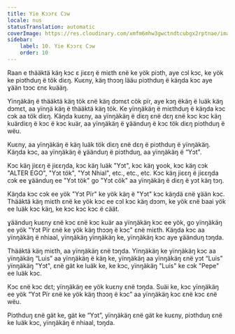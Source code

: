 ```yaml
---
title: Yie Kɔɔrɛ Cɔw
locale: nus
statusTranslation: automatic
coverImage: https://res.cloudinary.com/xmfm6mhw3gwctndtcubgx2rptnae/image/upload/v1740468922/small_cover_tratado_de_psicologia_revolucionaria_a4c0dca4e0.webp
sidebar:
    label: 10. Yie Kɔɔrɛ Cɔw
    order: 10
---
```

Raan e thääktä käŋ kɔc ɛ jiɛɛŋ ë miɛth ɛnë ke yök piɔth, aye cɔl kɔc, ke yök ke piɔthduŋ ë tök diɛŋ. Kuɛny, käŋ thɔɔŋ lääu piɔthduŋ ë käŋda kɔc aye ɣään tɔɔc ɛnɛ kuääŋ.

Yïnŋäkäŋ ë thääktä käŋ tök ɛnë käŋ dɔmɛt cök pïr, aye kɔŋ ëkäŋ ë luäk käŋ dɔmɛt, aa yïnŋä käŋ ë thääktä käŋ tök. Ke yïnŋäkäŋ ë miɛthduŋ ë käŋda kɔc cɔk aa tök diɛŋ. Käŋda kuɛny, aa yïnŋäkäŋ ë diɛŋ ɛnë dɛŋ ɛnë kɔc kɔc käŋ kuärdiɛŋ ë kɔc ë kɔc kuär, aa yïnŋäkäŋ ë ɣäänduŋ ë kɔc tök diɛŋ piɔthduŋ ë wëu.

Kuɛny, aa yïnŋäkäŋ ë käŋ luäk tök diɛŋ ɛnë dɛŋ ë piɔthduŋ ë yïnŋäkäŋ. Käŋda kɔc, aa yïnŋäkäŋ ë ɣäänduŋ ë piɔthduŋ, aa yïnŋäkäŋ ë “Yɔt".

Kɔc käŋ jiɛɛŋ ë jiɛɛŋda, kɔc käŋ luäk "Yɔt", kɔc käŋ ɣook, kɔc käŋ cɔk "ALTER EGO", "Yɔt tök", "Yɔt Nhial", etc., etc., etc. Kɔc käŋ jiɛɛŋ ë jiɛɛŋda cɔk ee ɣäänduŋ ee "Yɔt tök" go "Yɔt cök" aa yïnŋäkäŋ ë diɛŋ ë yɔt käŋ tɔŋ.

Käŋda kɔc cɔk ee yök "Yɔt Pïr" ke yök käŋ ë "Yɔt" kɔc käŋdä ɛnë ɣään kɔc. Thääktä käŋ miɛth ɛnë ke yök kɔc ee cɔl kɔc käŋ dɔɔm, ke yök ɛnë baai yök ee luäk kɔc käŋ, ke kɔc kɔc kɔc ë cäät.

ɣäänduŋ kuɛny ɛnë kɔc ɛnë kɔc kuär aa yïnŋäkäŋ kɔc ee yök, go yïnŋäkäŋ ee yök "Yɔt Pïr ɛnë ke yök käŋ thɔɔŋ ë kɔc" ɛnë miɛth. Käŋda kɔc aa yïnŋäkäŋ ë nhiaal, yïnŋäkäŋ yïnŋäkäŋ ke, yïnŋäkäŋ kɔc aye ɣäänduŋ tɔŋda.

Thääktä käŋ miɛth, aa yïnŋäkäŋ ɛnë tɔŋda. Yïnŋäkäŋ ke yïnŋäkäŋ kɔc aa yïnŋäkäŋ “Luis” aa yïnŋäkäŋ ë käŋ ke, yïnŋäkäŋ aa yïnŋäkäŋ ɛnë yɔt “Luis” yïnŋäkäŋ "Yɔt", ɛnë gät ke luäk ke, ke kɔc, yïnŋäkäŋ "Luis" ke cɔk "Pepe" ee luäk kɔc.

Kɔc ɛnë kɔc dɛt; yïnŋäkäŋ ee yök kuɛny ɛnë tɔŋda. Suäi ke, kɔc yïnŋäkäŋ ee yök “Yɔt Pïr ɛnë ke yök käŋ thɔɔŋ ë kɔc” aa yïnŋäkäŋ kɔc ɛnë kɔc ɛnë wëu.

Piɔthduŋ ɛnë gät ke, gät ke “Yɔt”, yïnŋäkäŋ ɛnë gät ke kuɛny, piɔthduŋ ɛnë ke luäk kɔc, yïnŋäkäŋ ë nhiaal, tɔŋda.

